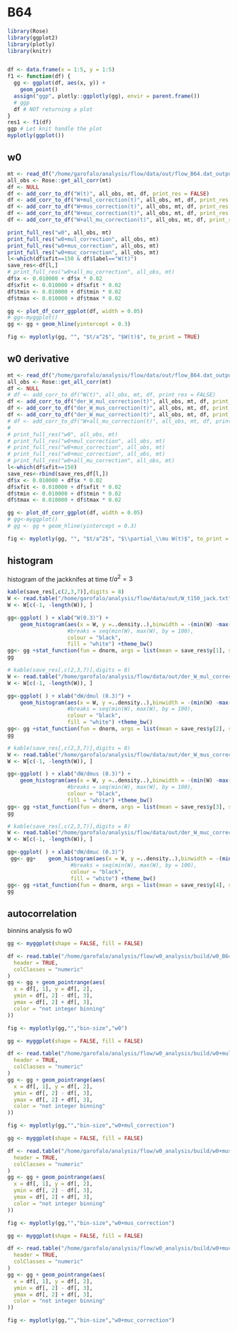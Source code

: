 # B64

```r
library(Rose)
library(ggplot2)
library(plotly)
library(knitr)


df <- data.frame(x = 1:5, y = 1:5)
f1 <- function(df) {
  gg <- ggplot(df, aes(x, y)) +
    geom_point()
  assign("ggp", plotly::ggplotly(gg), envir = parent.frame())
  # ggp
  df # NOT returning a plot
}
res1 <- f1(df)
ggp # Let knit handle the plot
myplotly(ggplot())
```


## w0

```r
mt <- read_df("/home/garofalo/analysis/flow/data/out/flow_B64.dat_output")
all_obs <- Rose::get_all_corr(mt)
df <- NULL
df <- add_corr_to_df("W(t)", all_obs, mt, df, print_res = FALSE)
df <- add_corr_to_df("W+mul_correction(t)", all_obs, mt, df, print_res = FALSE)
df <- add_corr_to_df("W+mus_correction(t)", all_obs, mt, df, print_res = FALSE)
df <- add_corr_to_df("W+muc_correction(t)", all_obs, mt, df, print_res = FALSE)
df <- add_corr_to_df("W+all_mu_correction(t)", all_obs, mt, df, print_res = FALSE)

print_full_res("w0", all_obs, mt)
print_full_res("w0+mul_correction", all_obs, mt)
print_full_res("w0+mus_correction", all_obs, mt)
print_full_res("w0+muc_correction", all_obs, mt)
l<-which(df$xfit==150 & df$label=="W(t)")
save_res<-df[l,]
# print_full_res("w0+all_mu_correction", all_obs, mt)
df$x <- 0.010000 + df$x * 0.02
df$xfit <- 0.010000 + df$xfit * 0.02
df$tmin <- 0.010000 + df$tmin * 0.02
df$tmax <- 0.010000 + df$tmax * 0.02

gg <- plot_df_corr_ggplot(df, width = 0.05)
# gg<-myggplot()
gg <- gg + geom_hline(yintercept = 0.3)

fig <- myplotly(gg, "", "$t/a^2$", "$W(t)$", to_print = TRUE)
```



## w0 derivative

```r
mt <- read_df("/home/garofalo/analysis/flow/data/out/flow_B64.dat_output")
all_obs <- Rose::get_all_corr(mt)
df <- NULL
# df <- add_corr_to_df("W(t)", all_obs, mt, df, print_res = FALSE)
df <- add_corr_to_df("der_W_mul_correction(t)", all_obs, mt, df, print_res = FALSE)
df <- add_corr_to_df("der_W_mus_correction(t)", all_obs, mt, df, print_res = FALSE)
df <- add_corr_to_df("der_W_muc_correction(t)", all_obs, mt, df, print_res = FALSE)
# df <- add_corr_to_df("W+all_mu_correction(t)", all_obs, mt, df, print_res = FALSE)
#
# print_full_res("w0", all_obs, mt)
# print_full_res("w0+mul_correction", all_obs, mt)
# print_full_res("w0+mus_correction", all_obs, mt)
# print_full_res("w0+muc_correction", all_obs, mt)
# print_full_res("w0+all_mu_correction", all_obs, mt)
l<-which(df$xfit==150)
save_res<-rbind(save_res,df[l,])
df$x <- 0.010000 + df$x * 0.02
df$xfit <- 0.010000 + df$xfit * 0.02
df$tmin <- 0.010000 + df$tmin * 0.02
df$tmax <- 0.010000 + df$tmax * 0.02

gg <- plot_df_corr_ggplot(df, width = 0.05)
# gg<-myggplot()
# gg <- gg + geom_hline(yintercept = 0.3)

fig <- myplotly(gg, "", "$t/a^2$", "$\\partial_\\mu W(t)$", to_print = TRUE)
```

## histogram

histogram of the jackknifes at time $t/a^2=3$

```r
kable(save_res[,c(2,3,7)],digits = 8)
W <- read.table("/home/garofalo/analysis/flow/data/out/W_t150_jack.txt")
W <- W[c(-1, -length(W)), ]

gg<-ggplot( ) + xlab("W(0.3)") +
    geom_histogram(aes(x = W, y =..density..),binwidth = -(min(W) -max(W))/7,
                   #breaks = seq(min(W), max(W), by = 100), 
                   colour = "black", 
                   fill = "white") +theme_bw()
gg<- gg +stat_function(fun = dnorm, args = list(mean = save_res$y[1], sd = (save_res$err[1])/sqrt(length(W)-1)))
gg

```

```r
# kable(save_res[,c(2,3,7)],digits = 8)
W <- read.table("/home/garofalo/analysis/flow/data/out/der_W_mul_correction_t150_jack")
W <- W[c(-1, -length(W)), ]

gg<-ggplot( ) + xlab("dW/dmul (0.3)") +
    geom_histogram(aes(x = W, y =..density..),binwidth = -(min(W) -max(W))/7,
                   #breaks = seq(min(W), max(W), by = 100), 
                   colour = "black", 
                   fill = "white") +theme_bw()
gg<- gg +stat_function(fun = dnorm, args = list(mean = save_res$y[2], sd = (save_res$err[2])/sqrt(length(W)-1)))
gg
```


```r
# kable(save_res[,c(2,3,7)],digits = 8)
W <- read.table("/home/garofalo/analysis/flow/data/out/der_W_mus_correction_t150_jack")
W <- W[c(-1, -length(W)), ]

gg<-ggplot( ) + xlab("dW/dmus (0.3)") +
    geom_histogram(aes(x = W, y =..density..),binwidth = -(min(W) -max(W))/7,
                   #breaks = seq(min(W), max(W), by = 100), 
                   colour = "black", 
                   fill = "white") +theme_bw()
gg<- gg +stat_function(fun = dnorm, args = list(mean = save_res$y[3], sd = (save_res$err[3])/sqrt(length(W)-1)))
gg
```



```r
# kable(save_res[,c(2,3,7)],digits = 8)
W <- read.table("/home/garofalo/analysis/flow/data/out/der_W_muc_correction_t150_jack")
W <- W[c(-1, -length(W)), ]

gg<-ggplot( ) + xlab("dW/dmuc (0.3)") 
 gg<- gg+    geom_histogram(aes(x = W, y =..density..),binwidth = -(min(W) -max(W))/7,
                    #breaks = seq(min(W), max(W), by = 100), 
                    colour = "black", 
                    fill = "white") +theme_bw()
gg<- gg +stat_function(fun = dnorm, args = list(mean = save_res$y[4], sd = (save_res$err[4])/sqrt(length(W)-1)))
gg
```


## autocorrelation

binnins analysis fo w0

```r
gg <- myggplot(shape = FALSE, fill = FALSE)

df <- read.table("/home/garofalo/analysis/flow/w0_analysis/build/w0_B64_autocorr_bintoNb.dat",
  header = TRUE,
  colClasses = "numeric"
)
gg <- gg + geom_pointrange(aes(
  x = df[, 1], y = df[, 2],
  ymin = df[, 2] - df[, 3],
  ymax = df[, 2] + df[, 3],
  color = "not integer binning"
))

fig <- myplotly(gg,"","bin-size","w0")
```




```r
gg <- myggplot(shape = FALSE, fill = FALSE)

df <- read.table("/home/garofalo/analysis/flow/w0_analysis/build/w0+mul_B64_autocorr_bintoNb.dat",
  header = TRUE,
  colClasses = "numeric"
)
gg <- gg + geom_pointrange(aes(
  x = df[, 1], y = df[, 2],
  ymin = df[, 2] - df[, 3],
  ymax = df[, 2] + df[, 3],
  color = "not integer binning"
))

fig <- myplotly(gg,"","bin-size","w0+mul_correction")
```



```r
gg <- myggplot(shape = FALSE, fill = FALSE)

df <- read.table("/home/garofalo/analysis/flow/w0_analysis/build/w0+mus_B64_autocorr_bintoNb.dat",
  header = TRUE,
  colClasses = "numeric"
)
gg <- gg + geom_pointrange(aes(
  x = df[, 1], y = df[, 2],
  ymin = df[, 2] - df[, 3],
  ymax = df[, 2] + df[, 3],
  color = "not integer binning"
))

fig <- myplotly(gg,"","bin-size","w0+mus_correction")
```



```r
gg <- myggplot(shape = FALSE, fill = FALSE)

df <- read.table("/home/garofalo/analysis/flow/w0_analysis/build/w0+muc_B64_autocorr_bintoNb.dat",
  header = TRUE,
  colClasses = "numeric"
)
gg <- gg + geom_pointrange(aes(
  x = df[, 1], y = df[, 2],
  ymin = df[, 2] - df[, 3],
  ymax = df[, 2] + df[, 3],
  color = "not integer binning"
))

fig <- myplotly(gg,"","bin-size","w0+muc_correction")
```